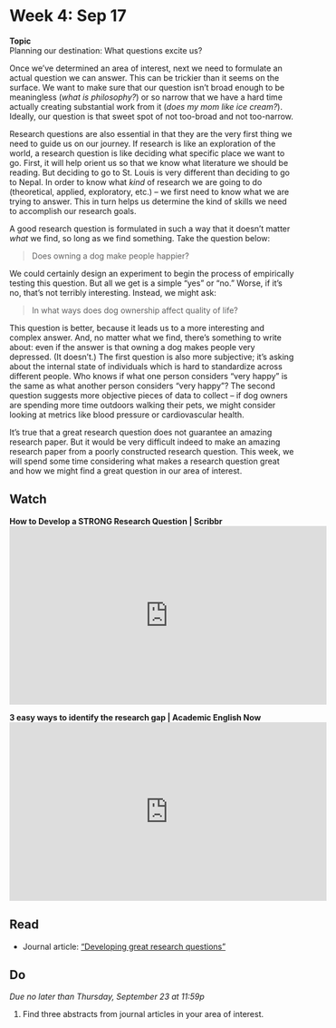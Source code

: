 # Week 4: Sep 17

<div class="boxed" id="center">
**Topic**  
Planning our destination: What questions excite us?</div>

Once we've determined an area of interest, next we need to formulate an actual question we can answer. This can be trickier than it seems on the surface. We want to make sure that our question isn't broad enough to be meaningless (_what is philosophy?_) or so narrow that we have a hard time actually creating substantial work from it (_does my mom like ice cream?_). Ideally, our question is that sweet spot of not too-broad and not too-narrow.

Research questions are also essential in that they are the very first thing we need to guide us on our journey. If research is like an exploration of the world, a research question is like deciding what specific place we want to go. First, it will help orient us so that we know what literature we should be reading. But deciding to go to St. Louis is very different than deciding to go to Nepal. In order to know what _kind_ of research we are going to do (theoretical, applied, exploratory, etc.) -- we first need to know what we are trying to answer. This in turn helps us determine the kind of skills we need to accomplish our research goals. 

A good research question is formulated in such a way that it doesn't matter _what_ we find, so long as we find something. Take the question below:

>Does owning a dog make people happier?

We could certainly design an experiment to begin the process of empirically testing this question. But all we get is a simple "yes" or "no." Worse, if it's no, that's not terribly interesting. Instead, we might ask:

>In what ways does dog ownership affect quality of life?

This question is better, because it leads us to a more interesting and complex answer. And, no matter what we find, there's something to write about: even if the answer is that owning a dog makes people very depressed. (It doesn't.) The first question is also more subjective; it's asking about the internal state of individuals which is hard to standardize across different people. Who knows if what one person considers "very happy" is the same as what another person considers "very happy"? The second question suggests more objective pieces of data to collect -- if dog owners are spending more time outdoors walking their pets, we might consider looking at metrics like blood pressure or cardiovascular health.

It's true that a great research question does not guarantee an amazing research paper. But it would be very difficult indeed to make an amazing research paper from a poorly constructed research question. This week, we will spend some time considering what makes a research question great and how we might find a great question in our area of interest.

## Watch 

**How to Develop a STRONG Research Question | Scribbr**  
<iframe width="560" height="315" src="https://www.youtube.com/embed/71-GucBaM8U" title="YouTube video player" frameborder="0" allow="accelerometer; autoplay; clipboard-write; encrypted-media; gyroscope; picture-in-picture" allowfullscreen></iframe>

**3 easy ways to identify the research gap | Academic English Now**  
<iframe width="560" height="315" src="https://www.youtube.com/embed/p2Tti_R_ADs" title="YouTube video player" frameborder="0" allow="accelerometer; autoplay; clipboard-write; encrypted-media; gyroscope; picture-in-picture" allowfullscreen></iframe>

## Read

+ Journal article: ["Developing great research questions"](https://uofi.box.com/s/16vllzjillhrgvg2j6yrhi2e88u3wyzz)

## Do

_Due no later than Thursday, September 23 at 11:59p_

1. Find three abstracts from journal articles in your area of interest.
